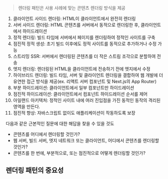 > 렌더링 패턴은 사용 사례에 맞는 콘텐츠 렌더링 방식을 제공

1. 클라이언트 사이드 렌더링: HTML이 클라이언트에서 완전히 렌더링
2. 서버 사이드 렌더링: HTML 콘텐츠를 서버에서 동적으로 렌더링한 후, 클라이언트에서 하이드레이션
3. 정적 렌더링: 빌드 타임에 서버에서 페이지를 렌더링하여 정적인 사이트를 구축
4. 점진적 정적 생성: 초기 빌드 이후에도 정적 사이트를 동적으로 추가하거나 수정 가능
5. 스트리밍 SSR: 서버에서 렌더링된 콘텐츠를 더 작은 스트림 조각으로 분할하여 전송
6. 엣지 렌더링: 렌더링된 HTML을 클라이언트에 전송하기 전에 엣지에서 수정
7. 하이브리드 렌더링: 빌드 타임, 서버 및 클라이언트 렌더링을 결합하여 웹 개발에 더 유연한 접근 방식을 제공(ex. 리액트 서버 컴포넌트 및 Next.js의 App Router)
8. 부분 하이드레이션: 클라이언트에서 일부 컴포넌트만 하이드레이션
9. 점진적 하이드레이션: 클라이언트에서 컴포넌트 하이드레이션 순서를 제어
10. 아일랜드 아키텍처: 정적인 사이트 내에 여러 진입점을 가진 동적인 동작의 격리된 영역을 만든다.
11. 점진적 향상: 자바스크립트 없이도 애플리케이션이 작동하도록 보장

다음과 같은 근본적인 질문에 대한 해답을 찾을 수 있을 것도

- 콘텐츠를 어디에서 렌더링할 것인가?
- 웹 서버, 빌드 서버, 엣지 네트워크 또는 클라이언트, 어디에서 콘텐츠를 렌더링할 것인가?
- 콘텐츠를 한 번에, 부분적으로, 또는 점진적으로 어떻게 렌더링할 것인가?

## 렌더링 패턴의 중요성
